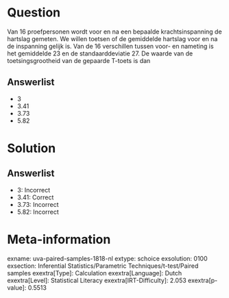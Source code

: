 Question
========

Van 16 proefpersonen wordt voor en na een bepaalde krachtsinspanning de
hartslag gemeten. We willen toetsen of de gemiddelde hartslag voor en na
de inspanning gelijk is. Van de 16 verschillen tussen voor- en nameting
is het gemiddelde 23 en de standaarddeviatie 27. De waarde van de
toetsingsgrootheid van de gepaarde T-toets is dan

Answerlist
----------

* 3
* 3.41
* 3.73
* 5.82

Solution
========

Answerlist
----------

* 3: Incorrect
* 3.41: Correct
* 3.73: Incorrect
* 5.82: Incorrect

Meta-information
================
exname: uva-paired-samples-1818-nl
extype: schoice
exsolution: 0100
exsection: Inferential Statistics/Parametric Techniques/t-test/Paired samples
exextra[Type]: Calculation
exextra[Language]: Dutch
exextra[Level]: Statistical Literacy
exextra[IRT-Difficulty]: 2.053
exextra[p-value]: 0.5513
